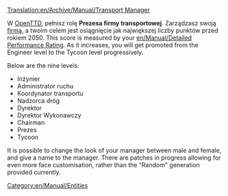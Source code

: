 [[Translation:en/Archive/Manual/Transport Manager]]
{{pl/Tłumaczenie|oryg. = en/Archive/Manual/Transport Manager
|z     = en
|na    = pl
|Postępy = 50
}}

W [[pl/Manual/Main Page|OpenTTD]], pełnisz rolę '''Prezesa firmy transportowej'''. Zarządzasz swoją [[pl/Manual/Firma transportowa|firmą]], a twoim celem jest osiągnięcie jak największej liczby punktów przed rokiem 2050. This score is measured by your [[en/Manual/Detailed Performance Rating]]. As it increases, you will get promoted from the Engineer level to the Tycoon level progressively. 

Below are the nine levels:
*Inżynier
*Administrator ruchu
*Koordynator transportu
*Nadzorca dróg
*Dyrektor
*Dyrektor Wykonawczy
*Chairman
*Prezes
*Tycoon

It is possible to change the look of your manager between male and female, and give a name to the manager. There are patches in progress allowing for even more face customisation, rather than the "Random" generation provided currently.

[[Category:en/Manual/Entities]]
